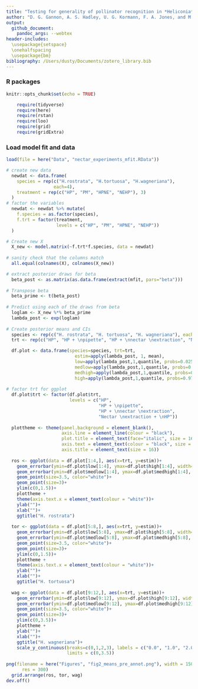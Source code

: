 ```yaml
---
title: "Testing for generality of pollinator recognition in *Heliconia* - creating figure 2"
author: "D. G. Gannon, A. S. Hadley, U. G. Kormann, F. A. Jones, and M. G. Betts"
output:
  github_document:
    pandoc_args: --webtex
header-includes:
  \usepackage{setspace}
  \onehalfspacing
  \usepackage{bm}
bibliography: /Users/dusty/Documents/zotero_library.bib
---
```


### R packages
```r
knitr::opts_chunk$set(echo = TRUE)

    require(tidyverse)
    require(here)
    require(rstan)
    require(loo)
    require(grid)
    require(gridExtra)

```


### Load model fit and data

```r

load(file = here("Data", "nectar_experiments_mfit.RData"))

```



```r

# create new data
  newdat <- data.frame(
    species = rep(c("H.rostrata", "H.tortuosa", "H.wagneriana"),
                  each=4),
    treatment = rep(c("HP", "PM", "HPNE", "NEHP"), 3)
  )
# factor the variables
  newdat <- newdat %>% mutate(
    f.species = as.factor(species),
    f.trt = factor(treatment,
                   levels = c("HP", "PM", "HPNE", "NEHP"))
  )

# Create new X
  X_new <- model.matrix(~f.trt*f.species, data = newdat)
  
# sanity check that the columns match
  all.equal(colnames(X), colnames(X_new))

# extract posterior draws for beta
  beta_post <- as.matrix(as.data.frame(extract(mfit, pars="beta")))
  
# Transpose beta
  beta_prime <- t(beta_post)
  
# Predict using each of the draws from beta
  loglam <- X_new %*% beta_prime
  lambda_post <- exp(loglam)
  
# Create posterior means and CIs
  species <- rep(c("H. rostrata", "H. tortuosa", "H. wagneriana"), each=4)
  trt <- rep(c("HP", "HP + \npipette", "HP + \nnectar \nextraction", "Nectar \nextraction + \nHP"), 3)

  df.plot <- data.frame(species=species, trt=trt,
                          estim=apply(lambda_post, 1, mean),
                          low=apply(lambda_post,1,quantile, probs=0.025),
                          medlow=apply(lambda_post,1,quantile, probs=0.1),
                          medhigh=apply(lambda_post,1,quantile, probs=0.9),
                          high=apply(lambda_post,1,quantile, probs=0.975))
  
# factor trt for ggplot
  df.plot$trt <- factor(df.plot$trt, 
                        levels = c("HP", 
                                   "HP + \npipette", 
                                   "HP + \nnectar \nextraction",
                                   "Nectar \nextraction + \nHP"))
  
  plottheme <- theme(panel.background = element_blank(),
                     axis.line = element_line(colour = "black"),
                     plot.title = element_text(face="italic", size = 16),
                     axis.text = element_text(colour = "black", size = 12),
                     axis.title = element_text(size = 16))
  
  ros <- ggplot(data = df.plot[1:4,], aes(x=trt, y=estim))+
    geom_errorbar(ymin=df.plot$low[1:4], ymax=df.plot$high[1:4], width=0)+
    geom_errorbar(ymin=df.plot$medlow[1:4], ymax=df.plot$medhigh[1:4], width=0, size=1.2)+
    geom_point(size=3.5, color="white")+
    geom_point(size=3)+
    ylim(c(0,1.5))+
    plottheme +
    theme(axis.text.x = element_text(colour = "white"))+
    ylab("")+
    xlab("")+
    ggtitle("H. rostrata")
  
  tor <- ggplot(data = df.plot[5:8,], aes(x=trt, y=estim))+
    geom_errorbar(ymin=df.plot$low[5:8], ymax=df.plot$high[5:8], width=0)+
    geom_errorbar(ymin=df.plot$medlow[5:8], ymax=df.plot$medhigh[5:8], width=0, size=1.2)+
    geom_point(size=3.5, color="white")+
    geom_point(size=3)+
    ylim(c(0,1.5))+
    plottheme +
    theme(axis.text.x = element_text(colour = "white"))+
    ylab("")+
    xlab("")+
    ggtitle("H. tortuosa")
  
  wag <- ggplot(data = df.plot[9:12,], aes(x=trt, y=estim))+
    geom_errorbar(ymin=df.plot$low[9:12], ymax=df.plot$high[9:12], width=0)+
    geom_errorbar(ymin=df.plot$medlow[9:12], ymax=df.plot$medhigh[9:12], width=0, size=1.2)+
    geom_point(size=3.5, color="white")+
    geom_point(size=3)+
    ylim(c(0,3.5))+
    plottheme +
    ylab("")+
    xlab("")+
    ggtitle("H. wagneriana")+
    scale_y_continuous(breaks=c(0,1,2,3), labels = c("0.0", "1.0", "2.0", "3.0"), 
                       limits = c(0,3.5))
  
png(filename = here("Figures", "fig2_means_pre_annot.png"), width = 1500, height = 3000,
      res = 300)
  grid.arrange(ros, tor, wag)
dev.off()

```



